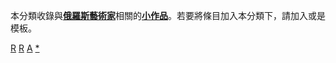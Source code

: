 {{hiddencat}}
本分類收錄與'''[[俄羅斯|俄羅斯]][[:Category:俄罗斯艺术家|藝術家]]'''相關的'''[[Wikipedia:小作品|小作品]]'''。若要將條目加入本分類下，請加入'''{{tl|Russia-artist-stub}}'''或是'''{{tl|俄羅斯藝術家小作品}}'''模板。

[[Category:小作品類别|R]]
[[Category:藝術家小作品|R]]
[[Category:俄羅斯人物小作品|A]]
[[Category:俄罗斯艺术家|*]]